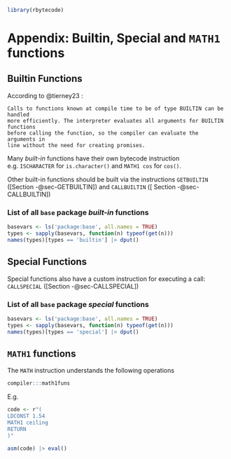 
```r
library(rbytecode)
```


# Appendix: Builtin, Special and `MATH1` functions



## Builtin Functions {#sec-builtinfunctions}

According to @tierney23 : 

    Calls to functions known at compile time to be of type BUILTIN can be handled 
    more efficiently. The interpreter evaluates all arguments for BUILTIN functions 
    before calling the function, so the compiler can evaluate the arguments in 
    line without the need for creating promises.

Many *built-in* functions have their own bytecode instruction e.g. `ISCHARACTER`
for `is.character()` and `MATH1 cos` for `cos()`.   

Other built-in functions should be built via the instructions `GETBUILTIN` ([Section -@sec-GETBUILTIN])
and `CALLBUILTIN` ([  Section -@sec-CALLBUILTIN])

### List of all `base` package *built-in* functions

```r
basevars <- ls('package:base', all.names = TRUE)
types <- sapply(basevars, function(n) typeof(get(n)))
names(types)[types == 'builtin'] |> dput()
```




## Special Functions {#sec-specialfunctions}

Special functions also have a custom instruction for executing a call: 
`CALLSPECIAL` ([Section -@sec-CALLSPECIAL])

### List of all `base` package *special* functions

```r
basevars <- ls('package:base', all.names = TRUE)
types <- sapply(basevars, function(n) typeof(get(n)))
names(types)[types == 'special'] |> dput()
```


## `MATH1` functions {#sec-math1functions}

The `MATH` instruction understands the following operations

```r
compiler:::math1funs
```

E.g.

```r
code <- r"(
LDCONST 1.54
MATH1 ceiling
RETURN
)"

asm(code) |> eval()
```

